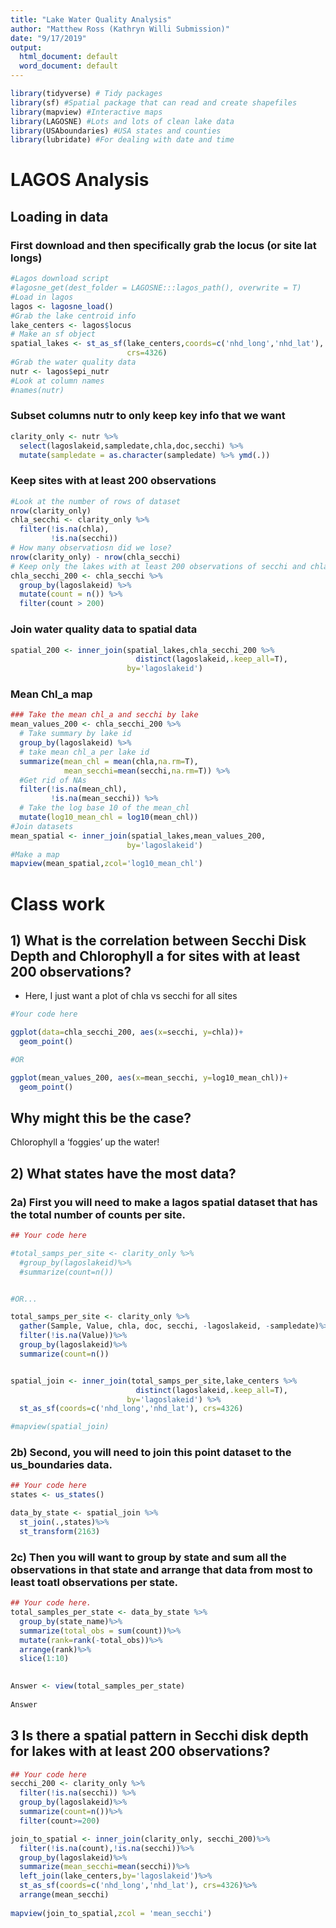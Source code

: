 ```yaml
---
title: "Lake Water Quality Analysis"
author: "Matthew Ross (Kathryn Willi Submission)"
date: "9/17/2019"
output:
  html_document: default
  word_document: default
---
```




```r
library(tidyverse) # Tidy packages
library(sf) #Spatial package that can read and create shapefiles 
library(mapview) #Interactive maps
library(LAGOSNE) #Lots and lots of clean lake data
library(USAboundaries) #USA states and counties
library(lubridate) #For dealing with date and time
```


# LAGOS Analysis


## Loading in data


### First download and then specifically grab the locus (or site lat longs)
```r
#Lagos download script
#lagosne_get(dest_folder = LAGOSNE:::lagos_path(), overwrite = T)
#Load in lagos
lagos <- lagosne_load()
#Grab the lake centroid info
lake_centers <- lagos$locus
# Make an sf object 
spatial_lakes <- st_as_sf(lake_centers,coords=c('nhd_long','nhd_lat'),
                          crs=4326)
#Grab the water quality data
nutr <- lagos$epi_nutr
#Look at column names
#names(nutr)
```

### Subset columns nutr to only keep key info that we want


```r
clarity_only <- nutr %>%
  select(lagoslakeid,sampledate,chla,doc,secchi) %>%
  mutate(sampledate = as.character(sampledate) %>% ymd(.))
```


### Keep sites with at least 200 observations 

```r
#Look at the number of rows of dataset
nrow(clarity_only)
chla_secchi <- clarity_only %>%
  filter(!is.na(chla),
         !is.na(secchi))
# How many observatiosn did we lose?
nrow(clarity_only) - nrow(chla_secchi)
# Keep only the lakes with at least 200 observations of secchi and chla
chla_secchi_200 <- chla_secchi %>%
  group_by(lagoslakeid) %>%
  mutate(count = n()) %>%
  filter(count > 200)
```


### Join water quality data to spatial data

```r
spatial_200 <- inner_join(spatial_lakes,chla_secchi_200 %>%
                            distinct(lagoslakeid,.keep_all=T),
                          by='lagoslakeid')
```

### Mean Chl_a map

```r
### Take the mean chl_a and secchi by lake
mean_values_200 <- chla_secchi_200 %>%
  # Take summary by lake id
  group_by(lagoslakeid) %>%
  # take mean chl_a per lake id
  summarize(mean_chl = mean(chla,na.rm=T),
            mean_secchi=mean(secchi,na.rm=T)) %>%
  #Get rid of NAs
  filter(!is.na(mean_chl),
         !is.na(mean_secchi)) %>%
  # Take the log base 10 of the mean_chl
  mutate(log10_mean_chl = log10(mean_chl))
#Join datasets
mean_spatial <- inner_join(spatial_lakes,mean_values_200,
                          by='lagoslakeid') 
#Make a map
mapview(mean_spatial,zcol='log10_mean_chl')
```


# Class work

## 1) What is the correlation between Secchi Disk Depth and Chlorophyll a for sites with at least 200 observations?

- Here, I just want a plot of chla vs secchi for all sites 

```r
#Your code here

ggplot(data=chla_secchi_200, aes(x=secchi, y=chla))+
  geom_point()

#OR

ggplot(mean_values_200, aes(x=mean_secchi, y=log10_mean_chl))+
  geom_point()

```


## Why might this be the case? 

Chlorophyll a 'foggies' up the water! 

## 2) What states have the most data? 

### 2a) First you will need to make a lagos spatial dataset that has the total number of counts per site.

```r
## Your code here

#total_samps_per_site <- clarity_only %>%
  #group_by(lagoslakeid)%>%
  #summarize(count=n())


#OR...

total_samps_per_site <- clarity_only %>%
  gather(Sample, Value, chla, doc, secchi, -lagoslakeid, -sampledate)%>%
  filter(!is.na(Value))%>%
  group_by(lagoslakeid)%>%
  summarize(count=n())


spatial_join <- inner_join(total_samps_per_site,lake_centers %>%
                            distinct(lagoslakeid,.keep_all=T),
                          by='lagoslakeid') %>%
  st_as_sf(coords=c('nhd_long','nhd_lat'), crs=4326)

#mapview(spatial_join)

```


### 2b) Second, you will need to join this point dataset to the us_boundaries data. 

```r
## Your code here
states <- us_states()

data_by_state <- spatial_join %>%
  st_join(.,states)%>%
  st_transform(2163)

```


### 2c) Then you will want to group by state and sum all the observations in that state and arrange that data from most to least toatl observations per state. 

```r
## Your code here. 
total_samples_per_state <- data_by_state %>%
  group_by(state_name)%>%
  summarize(total_obs = sum(count))%>%
  mutate(rank=rank(-total_obs))%>%
  arrange(rank)%>%
  slice(1:10)

  
Answer <- view(total_samples_per_state)
  
Answer

```

## 3 Is there a spatial pattern in Secchi disk depth for lakes with at least 200 observations?

```r
## Your code here
secchi_200 <- clarity_only %>%
  filter(!is.na(secchi)) %>%
  group_by(lagoslakeid)%>%
  summarize(count=n())%>%
  filter(count>=200)

join_to_spatial <- inner_join(clarity_only, secchi_200)%>%
  filter(!is.na(count),!is.na(secchi))%>%
  group_by(lagoslakeid)%>%
  summarize(mean_secchi=mean(secchi))%>%
  left_join(lake_centers,by='lagoslakeid')%>%
  st_as_sf(coords=c('nhd_long','nhd_lat'), crs=4326)%>%
  arrange(mean_secchi)
  
mapview(join_to_spatial,zcol = 'mean_secchi')

```